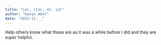 ```yaml
---
title: "Loc, iloc, at, iat"
author: "Kavyn Abel"
date: "2022-11-__"
---
```


Help others know what these are as it was a while before I did and they are super helpful.